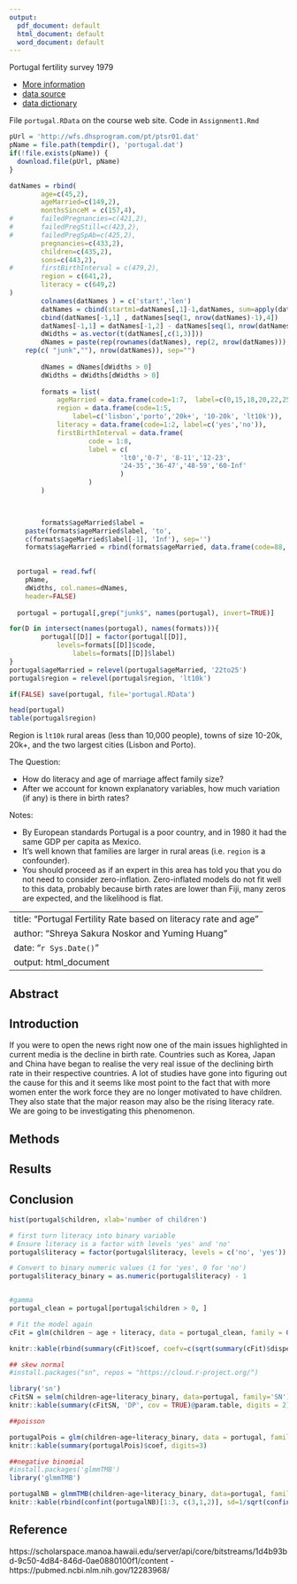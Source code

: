 ---
output:
  pdf_document: default
  html_document: default
  word_document: default
---
 
Portugal fertility survey 1979

- [More information](https://wfs.dhsprogram.com/index.cfm?ccode=pt)
- [data source](https://wfs.dhsprogram.com/)
- [data dictionary](https://wfs.dhsprogram.com/pt/ptsr01.dct)

File `portugal.RData` on the course web site.  Code in `Assignment1.Rmd`


```{r dataDownload, include=FALSE}
pUrl = 'http://wfs.dhsprogram.com/pt/ptsr01.dat'
pName = file.path(tempdir(), 'portugal.dat')
if(!file.exists(pName)) {
  download.file(pUrl, pName)
}

datNames = rbind(
		age=c(45,2),
		ageMarried=c(149,2), 
		monthsSinceM = c(157,4),
#		failedPregnancies=c(421,2),
#		failedPregStill=c(423,2),
#		failedPregSpAb=c(425,2),
		pregnancies=c(433,2),
		children=c(435,2),
		sons=c(443,2),
#		firstBirthInterval = c(479,2),
		region = c(641,2),
		literacy = c(649,2)
)
		colnames(datNames ) = c('start','len')
		datNames = cbind(startm1=datNames[,1]-1,datNames, sum=apply(datNames, 1,sum))
		cbind(datNames[-1,1] , datNames[seq(1, nrow(datNames)-1),4])
		datNames[-1,1] = datNames[-1,2] - datNames[seq(1, nrow(datNames)-1),4]
		dWidths = as.vector(t(datNames[,c(1,3)]))
		dNames = paste(rep(rownames(datNames), rep(2, nrow(datNames))),
  	rep(c( "junk",""), nrow(datNames)), sep="") 
		
		dNames = dNames[dWidths > 0]
		dWidths = dWidths[dWidths > 0]
		
		formats = list(
			ageMarried = data.frame(code=1:7,  label=c(0,15,18,20,22,25,30)),
			region = data.frame(code=1:5, 
				label=c('lisbon','porto','20k+', '10-20k', 'lt10k')),
			literacy = data.frame(code=1:2, label=c('yes','no')),
			firstBirthInterval = data.frame(
					code = 1:8,
					label = c(
							'lt0','0-7', '8-11','12-23',
							'24-35','36-47','48-59','60-Inf'
							)
					)
		)

	

		formats$ageMarried$label = 
  	paste(formats$ageMarried$label, 'to',
  	c(formats$ageMarried$label[-1], 'Inf'), sep='')
  	formats$ageMarried = rbind(formats$ageMarried, data.frame(code=88, label='never'))

   
  portugal = read.fwf(
    pName,
    dWidths, col.names=dNames,
    header=FALSE)
  
  portugal = portugal[,grep("junk$", names(portugal), invert=TRUE)]

for(D in intersect(names(portugal), names(formats))){
  		portugal[[D]] = factor(portugal[[D]],
  			levels=formats[[D]]$code, 
				labels=formats[[D]]$label)
}
portugal$ageMarried = relevel(portugal$ageMarried, '22to25')
portugal$region = relevel(portugal$region, 'lt10k')

if(FALSE) save(portugal, file='portugal.RData')
```

```{r thedata}
head(portugal)
table(portugal$region)
```

Region is `lt10k` rural areas (less than 10,000 people), towns of size 10-20k, 20k+, and the two largest cities (Lisbon and Porto).


The Question: 

- How do literacy and age of marriage affect family size?
- After we account for known explanatory variables, how much variation (if any) is there in birth rates?

Notes: 

- By European standards Portugal is a poor country, and in 1980 it had the same GDP per capita as Mexico.
- It's well known that families are larger in rural areas (i.e. `region` is a confounder).
- You should proceed as if an expert in this area has told you that you do not need to consider zero-inflation.  Zero-inflated models do not fit well to this data, probably because birth rates are lower than Fiji, many zeros are expected, and the likelihood is flat.



---
title: "Portugal Fertility Rate based on literacy rate and age"
author: "Shreya Sakura Noskor and Yuming Huang"
date: "`r Sys.Date()`"
output: html_document
---


## Abstract




## Introduction

If you were to open the news right now one of the main issues highlighted in current media is the decline in birth rate. Countries such as Korea, Japan and China have began to realise the very real issue of the declining birth rate in their respective countries. A lot of studies have gone into figuring out the cause for this and it seems like most point to the fact that with more women enter the work force they are no longer motivated to have children. They also state that the major reason may also be the rising literacy rate. We are going to be investigating this phenomenon. 




## Methods


## Results


## Conclusion

```{r, include=FALSE}
hist(portugal$children, xlab='number of children')
```


```{r, include=FALSE}
# first turn literacy into binary variable
# Ensure literacy is a factor with levels 'yes' and 'no'
portugal$literacy = factor(portugal$literacy, levels = c('no', 'yes'))

# Convert to binary numeric values (1 for 'yes', 0 for 'no')
portugal$literacy_binary = as.numeric(portugal$literacy) - 1


#gamma
portugal_clean = portugal[portugal$children > 0, ]

# Fit the model again
cFit = glm(children ~ age + literacy, data = portugal_clean, family = Gamma(link='log'))

knitr::kable(rbind(summary(cFit)$coef, coefv=c(sqrt(summary(cFit)$dispersion), NA, NA, NA)), digits = 4)
```



```{r, include=FALSE}


## skew normal
#install.packages("sn", repos = "https://cloud.r-project.org/")

library('sn')
cFitSN = selm(children~age+literacy_binary, data=portugal, family='SN')
knitr::kable(summary(cFitSN, 'DP', cov = TRUE)@param.table, digits = 2)

```


```{r, include=FALSE}
##poisson

portugalPois = glm(children~age+literacy_binary, data = portugal, family = poisson(link='log'))
knitr::kable(summary(portugalPois)$coef, digits=3)
```



```{r, include=FALSE}
##negative binomial
#install.packages('glmmTMB')
library('glmmTMB')

portugalNB = glmmTMB(children~age+literacy_binary, data=portugal, family = nbinom2)
knitr::kable(rbind(confint(portugalNB)[1:3, c(3,1,2)], sd=1/sqrt(confint(portugalNB, parm='sigma'))[c(3,1,2)]), digits = 3)
```





## Reference



https://scholarspace.manoa.hawaii.edu/server/api/core/bitstreams/1d4b93bd-9c50-4d84-846d-0ae0880100f1/content
- https://pubmed.ncbi.nlm.nih.gov/12283968/
